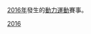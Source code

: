 [[2016年|2016年]]發生的[[動力運動|動力運動]]賽事。
{{year by category
|m=2
|c=0
|d=1
|y=6
|cat=動力運動
|sortkey=動力運動
|parent=依年份劃分的動力運動
|subcat=2016年體育
}}

[[Category:2010年代動力運動|2016]]